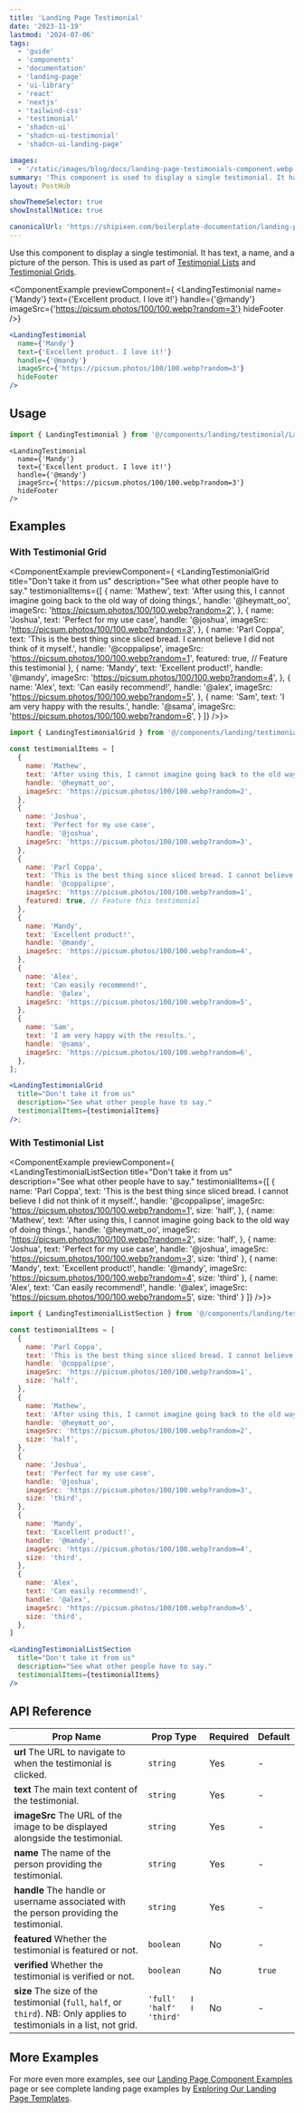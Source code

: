 ```yaml
---
title: 'Landing Page Testimonial'
date: '2023-11-19'
lastmod: '2024-07-06'
tags:
  - 'guide'
  - 'components'
  - 'documentation'
  - 'landing-page'
  - 'ui-library'
  - 'react'
  - 'nextjs'
  - 'tailwind-css'
  - 'testimonial'
  - 'shadcn-ui'
  - 'shadcn-ui-testimonial'
  - 'shadcn-ui-landing-page'

images:
  - '/static/images/blog/docs/landing-page-testimonials-component.webp'
summary: 'This component is used to display a single testimonial. It has text, a name, and a picture of the person. '
layout: PostHub

showThemeSelector: true
showInstallNotice: true

canonicalUrl: 'https://shipixen.com/boilerplate-documentation/landing-page-components/testimonial'
---
```


Use this component to display a single testimonial. It has text, a name, and a picture of the person. This is used as part of [Testimonial Lists](/boilerplate-documentation/landing-page-components/testimonial-list) and [Testimonial Grids](/boilerplate-documentation/landing-page-components/testimonial-grid).

<ComponentExample
  previewComponent={
    <LandingTestimonial
      name={'Mandy'}
      text={'Excellent product. I love it!'}
      handle={'@mandy'}
      imageSrc={'https://picsum.photos/100/100.webp?random=3'}
      hideFooter
    />}
>

```jsx
<LandingTestimonial
  name={'Mandy'}
  text={'Excellent product. I love it!'}
  handle={'@mandy'}
  imageSrc={'https://picsum.photos/100/100.webp?random=3'}
  hideFooter
/>
```

</ComponentExample>

## Usage

```jsx
import { LandingTestimonial } from '@/components/landing/testimonial/LandingTestimonial';
```

```
<LandingTestimonial
  name={'Mandy'}
  text={'Excellent product. I love it!'}
  handle={'@mandy'}
  imageSrc={'https://picsum.photos/100/100.webp?random=3'}
  hideFooter
/>
```

## Examples

### With Testimonial Grid

<ComponentExample previewComponent={
  <LandingTestimonialGrid
    title="Don't take it from us"
    description="See what other people have to say."
    testimonialItems={[
      {
        name: 'Mathew',
        text: 'After using this, I cannot imagine going back to the old way of doing things.',
        handle: '@heymatt_oo',
        imageSrc: 'https://picsum.photos/100/100.webp?random=2',
      },
      {
        name: 'Joshua',
        text: 'Perfect for my use case',
        handle: '@joshua',
        imageSrc: 'https://picsum.photos/100/100.webp?random=3',
      },
      {
        name: 'Parl Coppa',
        text: 'This is the best thing since sliced bread. I cannot believe I did not think of it myself.',
        handle: '@coppalipse',
        imageSrc: 'https://picsum.photos/100/100.webp?random=1',
        featured: true, // Feature this testimonial
      },
      {
        name: 'Mandy',
        text: 'Excellent product!',
        handle: '@mandy',
        imageSrc: 'https://picsum.photos/100/100.webp?random=4',
      },
      {
        name: 'Alex',
        text: 'Can easily recommend!',
        handle: '@alex',
        imageSrc: 'https://picsum.photos/100/100.webp?random=5',
      },
      {
        name: 'Sam',
        text: 'I am very happy with the results.',
        handle: '@sama',
        imageSrc: 'https://picsum.photos/100/100.webp?random=6',
      }
    ]}
/>}>

```jsx
import { LandingTestimonialGrid } from '@/components/landing/testimonial/LandingTestimonialGrid';

const testimonialItems = [
  {
    name: 'Mathew',
    text: 'After using this, I cannot imagine going back to the old way of doing things.',
    handle: '@heymatt_oo',
    imageSrc: 'https://picsum.photos/100/100.webp?random=2',
  },
  {
    name: 'Joshua',
    text: 'Perfect for my use case',
    handle: '@joshua',
    imageSrc: 'https://picsum.photos/100/100.webp?random=3',
  },
  {
    name: 'Parl Coppa',
    text: 'This is the best thing since sliced bread. I cannot believe I did not think of it myself.',
    handle: '@coppalipse',
    imageSrc: 'https://picsum.photos/100/100.webp?random=1',
    featured: true, // Feature this testimonial
  },
  {
    name: 'Mandy',
    text: 'Excellent product!',
    handle: '@mandy',
    imageSrc: 'https://picsum.photos/100/100.webp?random=4',
  },
  {
    name: 'Alex',
    text: 'Can easily recommend!',
    handle: '@alex',
    imageSrc: 'https://picsum.photos/100/100.webp?random=5',
  },
  {
    name: 'Sam',
    text: 'I am very happy with the results.',
    handle: '@sama',
    imageSrc: 'https://picsum.photos/100/100.webp?random=6',
  },
];

<LandingTestimonialGrid
  title="Don't take it from us"
  description="See what other people have to say."
  testimonialItems={testimonialItems}
/>;
```

</ComponentExample>

### With Testimonial List

<ComponentExample previewComponent={
  <LandingTestimonialListSection
    title="Don't take it from us"
    description="See what other people have to say."
    testimonialItems={[
      {
        name: 'Parl Coppa',
        text: 'This is the best thing since sliced bread. I cannot believe I did not think of it myself.',
        handle: '@coppalipse',
        imageSrc: 'https://picsum.photos/100/100.webp?random=1',
        size: 'half',
      },
        {
        name: 'Mathew',
        text: 'After using this, I cannot imagine going back to the old way of doing things.',
        handle: '@heymatt_oo',
        imageSrc: 'https://picsum.photos/100/100.webp?random=2',
        size: 'half',
      },
      {
        name: 'Joshua',
        text: 'Perfect for my use case',
        handle: '@joshua',
        imageSrc: 'https://picsum.photos/100/100.webp?random=3',
        size: 'third'
      },
      {
        name: 'Mandy',
        text: 'Excellent product!',
        handle: '@mandy',
        imageSrc: 'https://picsum.photos/100/100.webp?random=4',
        size: 'third'
      },
      {
        name: 'Alex',
        text: 'Can easily recommend!',
        handle: '@alex',
        imageSrc: 'https://picsum.photos/100/100.webp?random=5',
        size: 'third'
      }
    ]}
  />}>

```jsx
import { LandingTestimonialListSection } from '@/components/landing/testimonial/LandingTestimonialList';

const testimonialItems = [
  {
    name: 'Parl Coppa',
    text: 'This is the best thing since sliced bread. I cannot believe I did not think of it myself.',
    handle: '@coppalipse',
    imageSrc: 'https://picsum.photos/100/100.webp?random=1',
    size: 'half',
  },
  {
    name: 'Mathew',
    text: 'After using this, I cannot imagine going back to the old way of doing things.',
    handle: '@heymatt_oo',
    imageSrc: 'https://picsum.photos/100/100.webp?random=2',
    size: 'half',
  },
  {
    name: 'Joshua',
    text: 'Perfect for my use case',
    handle: '@joshua',
    imageSrc: 'https://picsum.photos/100/100.webp?random=3',
    size: 'third',
  },
  {
    name: 'Mandy',
    text: 'Excellent product!',
    handle: '@mandy',
    imageSrc: 'https://picsum.photos/100/100.webp?random=4',
    size: 'third',
  },
  {
    name: 'Alex',
    text: 'Can easily recommend!',
    handle: '@alex',
    imageSrc: 'https://picsum.photos/100/100.webp?random=5',
    size: 'third',
  },
]

<LandingTestimonialListSection
  title="Don't take it from us"
  description="See what other people have to say."
  testimonialItems={testimonialItems}
/>
```

</ComponentExample>

## API Reference

| Prop Name                                                                                                                               | Prop Type                       | Required | Default |
| --------------------------------------------------------------------------------------------------------------------------------------- | ------------------------------- | -------- | ------- |
| **url** <Tippy>The URL to navigate to when the testimonial is clicked.</Tippy>                                                          | `string`                        | Yes      | -       |
| **text** <Tippy>The main text content of the testimonial.</Tippy>                                                                       | `string`                        | Yes      | -       |
| **imageSrc** <Tippy>The URL of the image to be displayed alongside the testimonial.</Tippy>                                             | `string`                        | Yes      | -       |
| **name** <Tippy>The name of the person providing the testimonial.</Tippy>                                                               | `string`                        | Yes      | -       |
| **handle** <Tippy>The handle or username associated with the person providing the testimonial.</Tippy>                                  | `string`                        | Yes      | -       |
| **featured** <Tippy>Whether the testimonial is featured or not.</Tippy>                                                                 | `boolean`                       | No       | -       |
| **verified** <Tippy>Whether the testimonial is verified or not.</Tippy>                                                                 | `boolean`                       | No       | `true`  |
| **size** <Tippy>The size of the testimonial (`full`, `half`, or `third`). NB: Only applies to testimonials in a list, not grid.</Tippy> | `'full'   ǀ 'half'   ǀ 'third'` | No       | -       |

## More Examples

For more even more examples, see our <a href="/demo/landing-page-component-examples" className="fancy-link">Landing Page Component Examples</a> page or see complete landing page examples by <a href="/demo/landing-page-templates" className="fancy-link">Exploring Our Landing Page Templates</a>.
